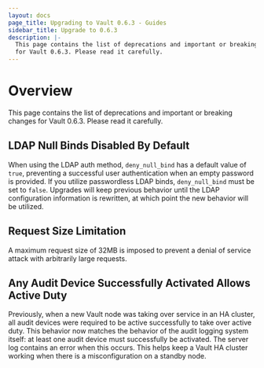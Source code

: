 ```yaml
---
layout: docs
page_title: Upgrading to Vault 0.6.3 - Guides
sidebar_title: Upgrade to 0.6.3
description: |-
  This page contains the list of deprecations and important or breaking changes
  for Vault 0.6.3. Please read it carefully.
---
```


# Overview

This page contains the list of deprecations and important or breaking changes
for Vault 0.6.3. Please read it carefully.

## LDAP Null Binds Disabled By Default

When using the LDAP auth method, `deny_null_bind` has a default value of
`true`, preventing a successful user authentication when an empty password
is provided. If you utilize passwordless LDAP binds, `deny_null_bind` must
be set to `false`. Upgrades will keep previous behavior until the LDAP
configuration information is rewritten, at which point the new behavior
will be utilized.

## Request Size Limitation

A maximum request size of 32MB is imposed to prevent a denial of service attack
with arbitrarily large requests.

## Any Audit Device Successfully Activated Allows Active Duty

Previously, when a new Vault node was taking over service in an HA cluster, all
audit devices were required to be active successfully to take over active
duty. This behavior now matches the behavior of the audit logging system
itself: at least one audit device must successfully be activated. The server
log contains an error when this occurs. This helps keep a Vault HA cluster
working when there is a misconfiguration on a standby node.

